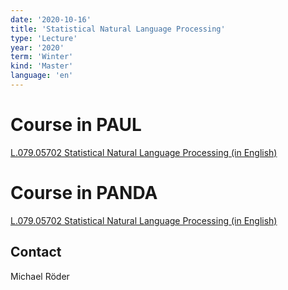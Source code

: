 ```yaml
---
date: '2020-10-16'
title: 'Statistical Natural Language Processing'
type: 'Lecture'
year: '2020'
term: 'Winter'
kind: 'Master'
language: 'en'
---
```


# Course in PAUL

[L.079.05702 Statistical Natural Language Processing (in English)](https://paul.upb.de/scripts/mgrqispi.dll?APPNAME=CampusNet&PRGNAME=COURSEDETAILS&ARGUMENTS=-N000000000000001,-N000664,-N0,-N375765981850162,-N375765981839163,-N0,-N0,-N0)

# Course in PANDA

[L.079.05702 Statistical Natural Language Processing (in English)](https://panda.uni-paderborn.de/course/view.php?id=17930)

## Contact

<Link to="/MichaelRoeder">Michael Röder</Link>
